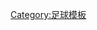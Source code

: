 {{Navbox
| basestyle = background:#0c1c8c;color:#0c1c8c;
| name = 關島男子足球聯賽
| bodyclass = hlist

| title = <font color="white"> '''[[關島男子足球聯賽|<font color=white>-{zh-hans:关岛男子足球联赛;zh-hk:關島男子足球聯賽}-]]'''

| above = [[關島足球協會|<span style="color:#ffffff">關島足球協會</span>]] 

| group1 = <font color=white>'''2019-20年賽季參賽球隊'''
| list1 =
* [[Quality Distributors]] 
* [[關島造船所]] 
* [[Espada]] 
* [[Paintco Strykers]] 
* [[Southern Cobras]] 
* [[Rovers FC]] 

}}
<noinclude>[[Category:足球模板]]</noinclude>